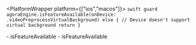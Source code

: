 <PlatformWrapper platform={["ios","macos"]}>
    ```swift
    guard agoraEngine.isFeatureAvailable(onDevice: .videoPreprocessVirtualBackground) else {
        // Device doesn't support virtual background
        return
    }
    ```

<PlatformWrapper platform="ios">
    - <Link target="_blank" to="{{Global.API_REF_IOS_ROOT_RTC_ENGINE_KIT}}/agorartcenginekit/isfeatureavailable(ondevice:)">isFeatureAvailable</Link>
</PlatformWrapper>
<PlatformWrapper platform="macos">
    - <Link target="_blank" to="{{Global.API_REF_MACOS_ROOT_RTC_ENGINE_KIT}}/agorartcenginekit/isfeatureavailable(ondevice:)">isFeatureAvailable</Link>
</PlatformWrapper>

</PlatformWrapper>